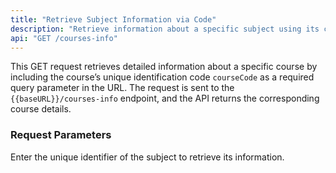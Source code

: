 ```yaml
---
title: "Retrieve Subject Information via Code"
description: "Retrieve information about a specific subject using its code. "
api: "GET /courses-info"
---
```


This GET request retrieves detailed information about a specific course by including the course’s unique identification code `courseCode` as a required query parameter in the URL. The request is sent to the `{{baseURL}}/courses-info` endpoint, and the API returns the corresponding course details.

### Request Parameters

<ParamField query="courseCode" required>
  Enter the unique identifier of the subject to retrieve its information.
</ParamField>